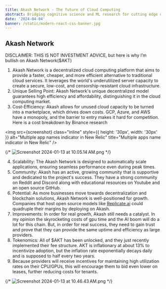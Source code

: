 ```yaml
---
title: Akash Network - The future of Cloud Computing
abstract: Bridging cognitive science and ML research for cutting edge development
date: '2024-04-04'
banner: /static/modern-react-css-banner.jpg
---
```


## Akash Network

DISCLAIMER: THIS IS NOT INVESTMENT ADVICE, but here is why I’m bullish on Akash Network($AKT)

1. Akash Network is a decentralized cloud computing platform that aims to provide a faster, cheaper, and more efficient alternative to traditional cloud services. It leverages the world's underutilized server capacity to create a secure, low-cost, and censorship-resistant cloud infrastructure.
2. Unique Selling Point: Akash Network's unique decentralized model guarantees high efficiency and affordability, distinguishing it in the cloud computing market.
3. Cost-Efficiency: Akash allows for unused cloud capacity to be turned into a marketplace, which drives down costs. GCP, Azure, and AWS have a monopoly, and the barrier to entry makes it hard for competition. Here is a cost breakdown by Binance research

<img
  src={screenshot}
  class="inline"
  style={{ height: '30px', width: '30px' }}
  alt="Multiple app names indicator in New Relic"
  title="Multiple apps name indicator in New Relic"
/>

{/* ![Screenshot 2024-01-13 at 10.05.14 AM.png](Akash%20Network%203ec30eaa5ddb47f1983a60ddd56b8624/Screenshot_2024-01-13_at_10.05.14_AM.png) */}

4. Scalability: The Akash Network is designed to automatically scale applications, ensuring seamless performance even during peak times.
5. Community: Akash has an active, growing community that is supportive and dedicated to the project's success. They have a strong community on Reddit and Discord along with educational resources on Youtube and an open source GitHub.
6. Potential: As more businesses move towards decentralization and blockchain solutions, Akash Network is well-positioned for growth. Companies that host open source models like [Replicate.ai](http://Replicate.ai) could quadruple their margins by deploying on Akash.
7. Improvements: In order for real growth, Akash still needs a catalyst. In my opinion the skyrocketing costs of gpu time and the AI boom will do a lot for this chain. But, in order for real success, they need to gain trust and prove that they can provide the same uptime and efficiency as large providers.
8. Tokenomics: All of $AKT has been unlocked, and they just recently implemented their fee structure. AKT is inflationary at about 13% to incentivize adoption, but the inflation rate exponentially decays daily and is supposed to half every two years.
9. Because providers will receive incentives for maintaining high utilization rates on their CPU/GPUs, this will encourage them to bid even lower on leases, further reducing costs for tenants.

{/* ![Screenshot 2024-01-13 at 10.46.43 AM.png](Akash%20Network%203ec30eaa5ddb47f1983a60ddd56b8624/Screenshot_2024-01-13_at_10.46.43_AM.png) */}
